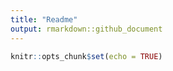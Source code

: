 ```yaml
---
title: "Readme"
output: rmarkdown::github_document
---
```


```r
knitr::opts_chunk$set(echo = TRUE)
```
